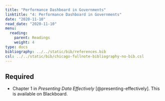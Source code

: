 ```yaml
---
title: "Performance Dashboard in Governments"
linktitle: "4: Performance Dashboard in Governments"
date: "2020-11-10"
read_date: "2020-11-10"
menu:
  reading:
    parent: Readings
    weight: 4
type: docs
bibliography: ../../static/bib/references.bib
csl: ../../static/bib/chicago-fullnote-bibliography-no-bib.csl
---
```


## Required

- <i class="fas fa-book"></i> Chapter 1 in *Presenting Data Effectively* [@presenting-effectively]. This is available on Blackboard.
